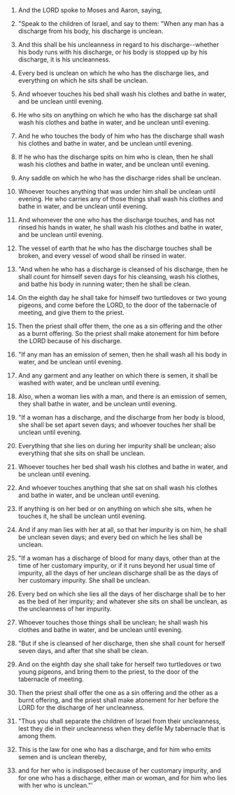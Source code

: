 
1. And the LORD spoke to Moses and Aaron, saying,

2. "Speak to the children of Israel, and say to them: "When any man has a discharge from his body, his discharge is unclean.

3. And this shall be his uncleanness in regard to his discharge--whether his body runs with his discharge, or his body is stopped up by his discharge, it is his uncleanness.

4. Every bed is unclean on which he who has the discharge lies, and everything on which he sits shall be unclean.

5. And whoever touches his bed shall wash his clothes and bathe in water, and be unclean until evening.

6. He who sits on anything on which he who has the discharge sat shall wash his clothes and bathe in water, and be unclean until evening.

7. And he who touches the body of him who has the discharge shall wash his clothes and bathe in water, and be unclean until evening.

8. If he who has the discharge spits on him who is clean, then he shall wash his clothes and bathe in water, and be unclean until evening.

9. Any saddle on which he who has the discharge rides shall be unclean.

10. Whoever touches anything that was under him shall be unclean until evening. He who carries any of those things shall wash his clothes and bathe in water, and be unclean until evening.

11. And whomever the one who has the discharge touches, and has not rinsed his hands in water, he shall wash his clothes and bathe in water, and be unclean until evening.

12. The vessel of earth that he who has the discharge touches shall be broken, and every vessel of wood shall be rinsed in water.

13. "And when he who has a discharge is cleansed of his discharge, then he shall count for himself seven days for his cleansing, wash his clothes, and bathe his body in running water; then he shall be clean.

14. On the eighth day he shall take for himself two turtledoves or two young pigeons, and come before the LORD, to the door of the tabernacle of meeting, and give them to the priest.

15. Then the priest shall offer them, the one as a sin offering and the other as a burnt offering. So the priest shall make atonement for him before the LORD because of his discharge.

16. "If any man has an emission of semen, then he shall wash all his body in water, and be unclean until evening.

17. And any garment and any leather on which there is semen, it shall be washed with water, and be unclean until evening.

18. Also, when a woman lies with a man, and there is an emission of semen, they shall bathe in water, and be unclean until evening.

19. "If a woman has a discharge, and the discharge from her body is blood, she shall be set apart seven days; and whoever touches her shall be unclean until evening.

20. Everything that she lies on during her impurity shall be unclean; also everything that she sits on shall be unclean.

21. Whoever touches her bed shall wash his clothes and bathe in water, and be unclean until evening.

22. And whoever touches anything that she sat on shall wash his clothes and bathe in water, and be unclean until evening.

23. If anything is on her bed or on anything on which she sits, when he touches it, he shall be unclean until evening.

24. And if any man lies with her at all, so that her impurity is on him, he shall be unclean seven days; and every bed on which he lies shall be unclean.

25. "If a woman has a discharge of blood for many days, other than at the time of her customary impurity, or if it runs beyond her usual time of impurity, all the days of her unclean discharge shall be as the days of her customary impurity. She shall be unclean.

26. Every bed on which she lies all the days of her discharge shall be to her as the bed of her impurity; and whatever she sits on shall be unclean, as the uncleanness of her impurity.

27. Whoever touches those things shall be unclean; he shall wash his clothes and bathe in water, and be unclean until evening.

28. "But if she is cleansed of her discharge, then she shall count for herself seven days, and after that she shall be clean.

29. And on the eighth day she shall take for herself two turtledoves or two young pigeons, and bring them to the priest, to the door of the tabernacle of meeting.

30. Then the priest shall offer the one as a sin offering and the other as a burnt offering, and the priest shall make atonement for her before the LORD for the discharge of her uncleanness.

31. "Thus you shall separate the children of Israel from their uncleanness, lest they die in their uncleanness when they defile My tabernacle that is among them.

32. This is the law for one who has a discharge, and for him who emits semen and is unclean thereby,

33. and for her who is indisposed because of her customary impurity, and for one who has a discharge, either man or woman, and for him who lies with her who is unclean."'


